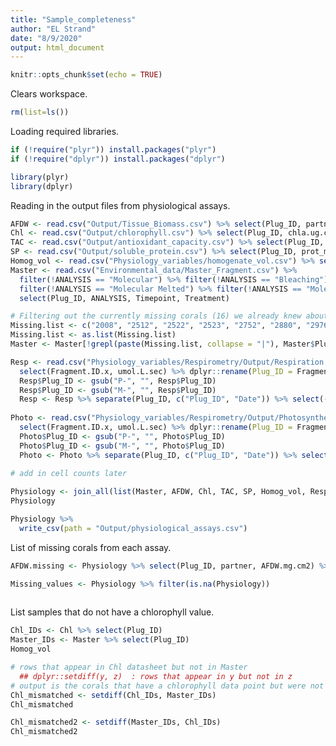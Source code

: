 ```yaml
---
title: "Sample_completeness"
author: "EL Strand"
date: "8/9/2020"
output: html_document
---
```


```r
knitr::opts_chunk$set(echo = TRUE)
```

Clears workspace. 
```r
rm(list=ls())
```

Loading required libraries. 
```r
if (!require("plyr")) install.packages("plyr")
if (!require("dplyr")) install.packages("dplyr")

library(plyr)
library(dplyr)
```

Reading in the output files from physiological assays. 
```r
AFDW <- read.csv("Output/Tissue_Biomass.csv") %>% select(Plug_ID, partner, AFDW.mg.cm2)
Chl <- read.csv("Output/chlorophyll.csv") %>% select(Plug_ID, chla.ug.cm2, chlc2.ug.cm2)
TAC <- read.csv("Output/antioxidant_capacity.csv") %>% select(Plug_ID, CRE.uM.mg)
SP <- read.csv("Output/soluble_protein.csv") %>% select(Plug_ID, prot_mg.cm2)
Homog_vol <- read.csv("Physiology_variables/homogenate_vol.csv") %>% select(Plug_ID, vol_mL)
Master <- read.csv("Environmental_data/Master_Fragment.csv") %>%
  filter(!ANALYSIS == "Molecular") %>% filter(!ANALYSIS == "Bleaching") %>% filter(!ANALYSIS == "NA") %>% 
  filter(!ANALYSIS == "Molecular Melted") %>% filter(!ANALYSIS == "Molecular BB") %>% # need to keep "Physiology" and "Physiology/Molecular"
  select(Plug_ID, ANALYSIS, Timepoint, Treatment)

# Filtering out the currently missing corals (16) we already knew about. 
Missing.list <- c("2008", "2512", "2522", "2523", "2752", "2880", "2976", "3003", "1603", "1739", "2200", "2528", "2740", "2859", "2981", "2984")
Missing.list <- as.list(Missing.list)
Master <- Master[!grepl(paste(Missing.list, collapse = "|"), Master$Plug_ID),]

Resp <- read.csv("Physiology_variables/Respirometry/Output/Respiration.rates.csv") %>%
  select(Fragment.ID.x, umol.L.sec) %>% dplyr::rename(Plug_ID = Fragment.ID.x) %>% dplyr::rename(Resp_value = umol.L.sec)
  Resp$Plug_ID <- gsub("P-", "", Resp$Plug_ID)
  Resp$Plug_ID <- gsub("M-", "", Resp$Plug_ID)
  Resp <- Resp %>% separate(Plug_ID, c("Plug_ID", "Date")) %>% select(-Date)
  
Photo <- read.csv("Physiology_variables/Respirometry/Output/Photosynthesis.rates.csv") %>%
  select(Fragment.ID.x, umol.L.sec) %>% dplyr::rename(Plug_ID = Fragment.ID.x) %>% dplyr::rename(Photo_value = umol.L.sec)
  Photo$Plug_ID <- gsub("P-", "", Photo$Plug_ID)
  Photo$Plug_ID <- gsub("M-", "", Photo$Plug_ID)
  Photo <- Photo %>% separate(Plug_ID, c("Plug_ID", "Date")) %>% select(-Date)
  
# add in cell counts later

Physiology <- join_all(list(Master, AFDW, Chl, TAC, SP, Homog_vol, Resp, Photo), by='Plug_ID', type='left')
Physiology

Physiology %>%
  write_csv(path = "Output/physiological_assays.csv")
```

List of missing corals from each assay. 
```r
AFDW.missing <- Physiology %>% select(Plug_ID, partner, AFDW.mg.cm2) %>% filter(AFDW.mg.cm2 < 0)

Missing_values <- Physiology %>% filter(is.na(Physiology))
  
```


List samples that do not have a chlorophyll value. 
```r
Chl_IDs <- Chl %>% select(Plug_ID)
Master_IDs <- Master %>% select(Plug_ID)
Homog_vol

# rows that appear in Chl datasheet but not in Master
  ## dplyr::setdiff(y, z)  : rows that appear in y but not in z
# output is the corals that have a chlorophyll data point but were not in master spreadsheet
Chl_mismatched <- setdiff(Chl_IDs, Master_IDs) 
Chl_mismatched

Chl_mismatched2 <- setdiff(Master_IDs, Chl_IDs) 
Chl_mismatched2



```



